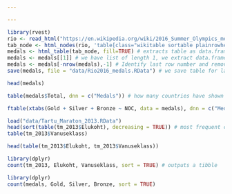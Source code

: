 ```yaml
---

---
```


<!-- ### Contingency table -->
<!-- Contingency table is a type of table in a matrix format that displays the frequency distribution of the variables. -->

<!-- We use Rio 2016 summer Olympics medal table to illustrate contingency table. -->
<!-- First we download and munge medals table from Wikipedia page. -->
```r
library(rvest)
rio <- read_html("https://en.wikipedia.org/wiki/2016_Summer_Olympics_medal_table") # download wikipedia web page containing Rio Olympics medals table
tab_node <- html_nodes(rio, 'table[class="wikitable sortable plainrowheaders"]') # extract html node from webpage containing medals table
medals <- html_table(tab_node, fill=TRUE) # extracts table as data.frame from html, outputs list
medals <- medals[[1]] # we have list of length 1, we extract data.frame and assign it back to medals  
medals <- medals[-nrow(medals),-1] # Identify last row number and remove this last row 'Total' and first column 'Rank'
save(medals, file = "data/Rio2016_medals.RData") # we save table for later use into folder 'data' in working directory
```

<!-- ![Rio 2016 medals feature images of Nike, the Panathinaiko Stadium and the Acropolis (Photo: Rio 2016/Alex Ferro)](https://smsprio2016-a.akamaihd.net/news/Nj2RO1/4pUVV_IM.jpg) -->

<!-- Lets see the top rows of our medals table, using function `head()`: -->
```r
head(medals)
```

<!-- How many contries have won certain number of medals? -->
<!-- First, we use function `table()` to display already summed up data from Total column. -->
```r
table(medals$Total, dnn = c("Medals")) # how many countries have shown number of medals
```

<!-- Second, we use `xtabs()` and `ftable()` functions to summarise all colors of medals and display summed up data. -->
```r
ftable(xtabs(Gold + Silver + Bronze ~ NOC, data = medals), dnn = c("Medals"))
```

<!-- ### Confusion matrix -->
<!-- `table()` can be useful to display classification model performance as confusion matrix (although `caret` library has special function `confusionMatrix()`).  -->

<!-- We use `iris` dataset to train k-nearest neighbours model to predict Species based on sepal and petal measurements. -->

<!-- ```{r} -->
<!-- library(caret) -->
<!-- model <- knn3(Species~., data = iris) # here we perform KNN classification of iris dataset -->
<!-- predicted <- predict(model, iris[,-ncol(iris)], type = "class") # predict Species based on model -->
<!-- table(iris$Species, predicted) # how good is our model? -->
<!-- ``` -->

<!-- #### From wide to long contingency table -->
<!-- `table()` outputs contingency table in **wide format**. To illustrate this point, we use **Tartu Maraton 2013** cross-country skiing marathon 63 km distance finish data. Elukoht -- country, Vanuseklass -- age group. -->
```r
load("data/Tartu_Maraton_2013.RData")
head(sort(table(tm_2013$Elukoht), decreasing = TRUE)) # most frequent country/county
table(tm_2013$Vanuseklass)
```
<!-- ![[Tartu Marathon](https://www.tartumaraton.ee/en/about/). Photo: Margus Ansu/Postimees.](http://f.pmo.ee/f/2009/02/18/136355t81h0e00.jpg) -->

<!-- We can display number of participants per **country** and **age group** in a **wide format** -->
```r
head(table(tm_2013$Elukoht, tm_2013$Vanuseklass))
```

<!-- In contrast, `dplyr` function `count` outputs results in **long format**: -->
```r
library(dplyr)
count(tm_2013, Elukoht, Vanuseklass, sort = TRUE) # outputs a tibble
```

```r
library(dplyr)
count(medals, Gold, Silver, Bronze, sort = TRUE)
```
